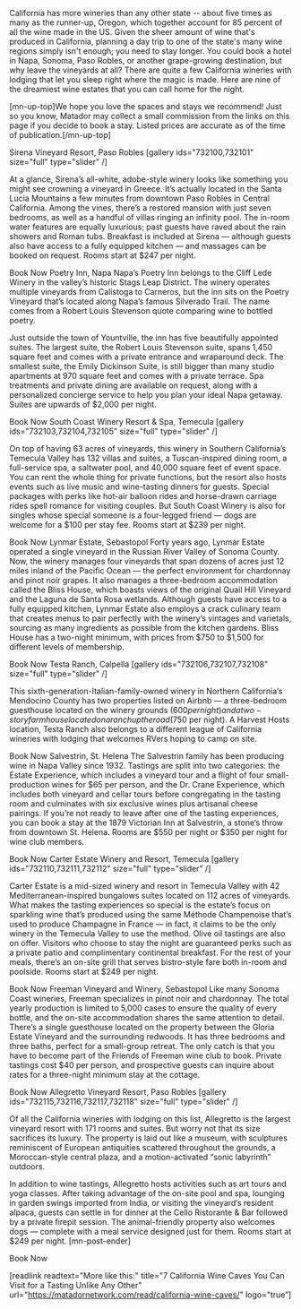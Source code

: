 California has more wineries than any other state -- about five times as many as the runner-up, Oregon, which together account for 85 percent of all the wine made in the US. Given the sheer amount of wine that's produced in California, planning a day trip to one of the state's many wine regions simply isn't enough; you need to stay longer. You could book a hotel in Napa, Sonoma, Paso Robles, or another grape-growing destination, but why leave the vineyards at all? There are quite a few California wineries with lodging that let you sleep right where the magic is made. Here are nine of the dreamiest wine estates that you can call home for the night.

[mn-up-top]We hope you love the spaces and stays we recommend! Just so you know, Matador may collect a small commission from the links on this page if you decide to book a stay. Listed prices are accurate as of the time of publication.[/mn-up-top]

Sirena Vineyard Resort, Paso Robles
[gallery ids="732100,732101" size="full" type="slider"  /]

At a glance, Sirena’s all-white, adobe-style winery looks like something you might see crowning a vineyard in Greece. It’s actually located in the Santa Lucia Mountains a few minutes from downtown Paso Robles in Central California. Among the vines, there’s a restored mansion with just seven bedrooms, as well as a handful of villas ringing an infinity pool. The in-room water features are equally luxurious; past guests have raved about the rain showers and Roman tubs. Breakfast is included at Sirena — although guests also have access to a fully equipped kitchen — and massages can be booked on request. Rooms start at $247 per night.

Book Now
Poetry Inn, Napa
Napa’s Poetry Inn belongs to the Cliff Lede Winery in the valley’s historic Stags Leap District. The winery operates multiple vineyards from Calistoga to Carneros, but the inn sits on the Poetry Vineyard that’s located along Napa’s famous Silverado Trail. The name comes from a Robert Louis Stevenson quote comparing wine to bottled poetry.

Just outside the town of Yountville, the inn has five beautifully appointed suites. The largest suite, the Robert Louis Stevenson suite, spans 1,450 square feet and comes with a private entrance and wraparound deck. The smallest suite, the Emily Dickinson Suite, is still bigger than many studio apartments at 970 square feet and comes with a private terrace. Spa treatments and private dining are available on request, along with a personalized concierge service to help you plan your ideal Napa getaway. Suites are upwards of $2,000 per night.

Book Now
South Coast Winery Resort &amp; Spa, Temecula
[gallery ids="732103,732104,732105" size="full" type="slider"  /]

On top of having 63 acres of vineyards, this winery in Southern California’s Temecula Valley has 132 villas and suites, a Tuscan-inspired dining room, a full-service spa, a saltwater pool, and 40,000 square feet of event space. You can rent the whole thing for private functions, but the resort also hosts events such as live music and wine-tasting dinners for guests. Special packages with perks like hot-air balloon rides and horse-drawn carriage rides spell romance for visiting couples. But South Coast Winery is also for singles whose special someone is a four-legged friend — dogs are welcome for a $100 per stay fee. Rooms start at $239 per night.

Book Now
Lynmar Estate, Sebastopol
Forty years ago, Lynmar Estate operated a single vineyard in the Russian River Valley of Sonoma County. Now, the winery manages four vineyards that span dozens of acres just 12 miles inland of the Pacific Ocean — the perfect environment for chardonnay and pinot noir grapes. It also manages a three-bedroom accommodation called the Bliss House, which boasts views of the original Quail Hill Vineyard and the Laguna de Santa Rosa wetlands. Although guests have access to a fully equipped kitchen, Lynmar Estate also employs a crack culinary team that creates menus to pair perfectly with the winery’s vintages and varietals, sourcing as many ingredients as possible from the kitchen gardens. Bliss House has a two-night minimum, with prices from $750 to $1,500 for different levels of membership.

Book Now
Testa Ranch, Calpella
[gallery ids="732106,732107,732108" size="full" type="slider"  /]

This sixth-generation-Italian-family-owned winery in Northern California’s Mendocino County has two properties listed on Airbnb — a three-bedroom guesthouse located on the winery grounds ($600 per night) and a two-story farmhouse located on a ranch up the road ($750 per night). A Harvest Hosts location, Testa Ranch also belongs to a different league of California wineries with lodging that welcomes RVers hoping to camp on site.

Book Now
Salvestrin, St. Helena
The Salvestrin family has been producing wine in Napa Valley since 1932. Tastings are split into two categories: the Estate Experience, which includes a vineyard tour and a flight of four small-production wines for $65 per person, and the Dr. Crane Experience, which includes both vineyard and cellar tours before congregating in the tasting room and culminates with six exclusive wines plus artisanal cheese pairings. If you’re not ready to leave after one of the tasting experiences, you can book a stay at the 1879 Victorian Inn at Salvestrin, a stone’s throw from downtown St. Helena. Rooms are $550 per night or $350 per night for wine club members.

Book Now
Carter Estate Winery and Resort, Temecula
[gallery ids="732110,732111,732112" size="full" type="slider"  /]

Carter Estate is a mid-sized winery and resort in Temecula Valley with 42 Mediterranean-inspired bungalows suites located on 112 acres of vineyards. What makes the tasting experiences so special is the estate’s focus on sparkling wine that’s produced using the same Méthode Champenoise that’s used to produce Champagne in France — in fact, it claims to be the only winery in the Temecula Valley to use the method. Olive oil tastings are also on offer. Visitors who choose to stay the night are guaranteed perks such as a private patio and complimentary continental breakfast. For the rest of your meals, there’s an on-site grill that serves bistro-style fare both in-room and poolside. Rooms start at $249 per night.

Book Now
Freeman Vineyard and Winery, Sebastopol
Like many Sonoma Coast wineries, Freeman specializes in pinot noir and chardonnay. The total yearly production is limited to 5,000 cases to ensure the quality of every bottle, and the on-site accommodation shares the same attention to detail. There’s a single guesthouse located on the property between the Gloria Estate Vineyard and the surrounding redwoods. It has three bedrooms and three baths, perfect for a small-group retreat. The only catch is that you have to become part of the Friends of Freeman wine club to book. Private tastings cost $40 per person, and prospective guests can inquire about rates for a three-night minimum stay at the cottage.

Book Now
Allegretto Vineyard Resort, Paso Robles
[gallery ids="732115,732116,732117,732118" size="full" type="slider"  /]

Of all the California wineries with lodging on this list, Allegretto is the largest vineyard resort with 171 rooms and suites. But worry not that its size sacrifices its luxury. The property is laid out like a museum, with sculptures reminiscent of European antiquities scattered throughout the grounds, a Moroccan-style central plaza, and a motion-activated “sonic labyrinth” outdoors.

In addition to wine tastings, Allegretto hosts activities such as art tours and yoga classes. After taking advantage of the on-site pool and spa, lounging in garden swings imported from India, or visiting the vineyard’s resident alpaca, guests can settle in for dinner at the Cello Ristorante &amp; Bar followed by a private firepit session. The animal-friendly property also welcomes dogs — complete with a meal service designed just for them. Rooms start at $249 per night. [mn-post-ender]

Book Now

[readlink readtext="More like this:" title="7 California Wine Caves You Can Visit for a Tasting Unlike Any Other" url="https://matadornetwork.com/read/california-wine-caves/" logo="true”]